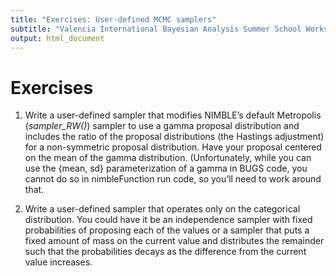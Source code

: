 ```yaml
---
title: "Exercises: User-defined MCMC samplers"
subtitle: "Valencia International Bayesian Analysis Summer School Workshop"
output: html_document
---
```


# Exercises

1) Write a user-defined sampler that modifies NIMBLE's default Metropolis (*sampler_RW()*) sampler to use a gamma proposal distribution and includes the ratio of the proposal distributions (the Hastings adjustment) for a non-symmetric proposal distribution. Have your proposal centered on the mean of the gamma distribution. (Unfortunately, while you can use the {mean, sd} parameterization of a gamma in BUGS code, you cannot do so in nimbleFunction run code, so you'll need to work around that.

2) Write a user-defined sampler that operates only on the categorical distribution. You could have it be an independence sampler with fixed probabilities of proposing each of the values or a sampler that puts a fixed amount of mass on the current value and distributes the remainder such that the probabilities decays as the difference from the current value increases. 
